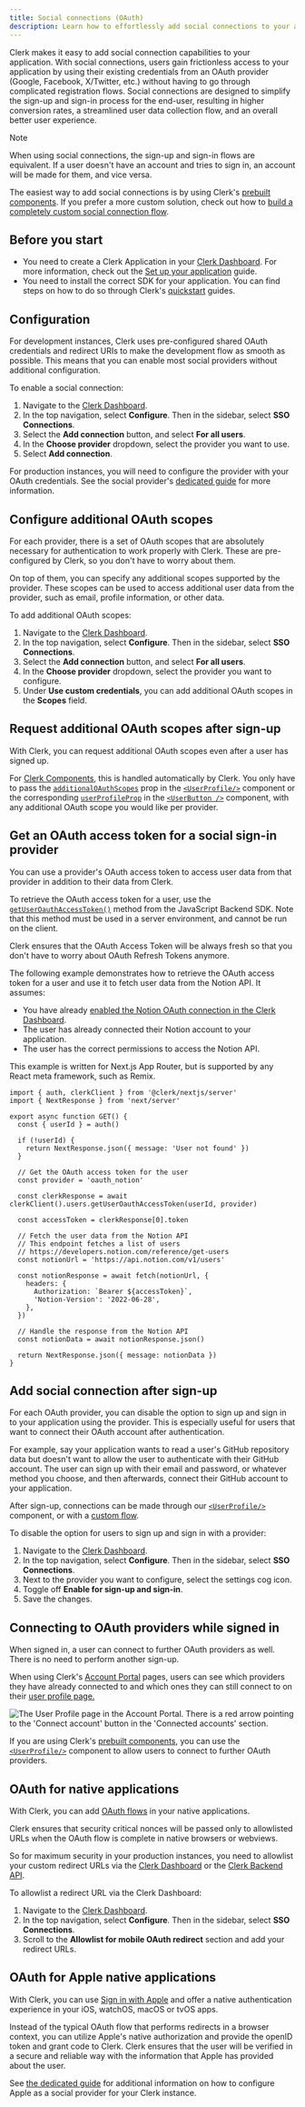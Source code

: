 ```yaml
---
title: Social connections (OAuth)
description: Learn how to effortlessly add social connections to your application using popular OAuth providers like Google, Facebook, Github and more.
---
```


Clerk makes it easy to add social connection capabilities to your application. With social connections, users gain frictionless access to your application by using their existing credentials from an OAuth provider (Google, Facebook, X/Twitter, etc.) without having to go through complicated registration flows. Social connections are designed to simplify the sign-up and sign-in process for the end-user, resulting in higher conversion rates, a streamlined user data collection flow, and an overall better user experience.

> [!NOTE]
> When using social connections, the sign-up and sign-in flows are equivalent. If a user doesn't have an account and tries to sign in, an account will be made for them, and vice versa.

The easiest way to add social connections is by using Clerk's [prebuilt components](/docs/components/overview). If you prefer a more custom solution, check out how to [build a completely custom social connection flow](/docs/custom-flows/oauth-connections).

## Before you start

- You need to create a Clerk Application in your [Clerk Dashboard](https://dashboard.clerk.com/). For more information, check out the [Set up your application](/docs/quickstarts/setup-clerk) guide.
- You need to install the correct SDK for your application. You can find steps on how to do so through Clerk's [quickstart](/docs/quickstarts/overview) guides.

## Configuration

For development instances, Clerk uses pre-configured shared OAuth credentials and redirect URIs to make the development flow as smooth as possible. This means that you can enable most social providers without additional configuration.

To enable a social connection:

1. Navigate to the [Clerk Dashboard](https://dashboard.clerk.com/last-active?path=user-authentication/sso-connections).
1. In the top navigation, select **Configure**. Then in the sidebar, select **SSO Connections**.
1. Select the **Add connection** button, and select **For all users**.
1. In the **Choose provider** dropdown, select the provider you want to use.
1. Select **Add connection**.

For production instances, you will need to configure the provider with your OAuth credentials. See the social provider's [dedicated guide](/docs/authentication/social-connections/overview) for more information.

## Configure additional OAuth scopes

For each provider, there is a set of OAuth scopes that are absolutely necessary for authentication to work properly with Clerk. These are pre-configured by Clerk, so you don't have to worry about them.

On top of them, you can specify any additional scopes supported by the provider. These scopes can be used to access additional user data from the provider, such as email, profile information, or other data.

To add additional OAuth scopes:

1. Navigate to the [Clerk Dashboard](https://dashboard.clerk.com/last-active?path=user-authentication/sso-connections).
1. In the top navigation, select **Configure**. Then in the sidebar, select **SSO Connections**.
1. Select the **Add connection** button, and select **For all users**.
1. In the **Choose provider** dropdown, select the provider you want to configure.
1. Under **Use custom credentials**, you can add additional OAuth scopes in the **Scopes** field.

## Request additional OAuth scopes after sign-up

With Clerk, you can request additional OAuth scopes even after a user has signed up.

For [Clerk Components](/docs/components/overview), this is handled automatically by Clerk. You only have to pass the [`additionalOAuthScopes`](/docs/components/user/user-profile) prop in the [`<UserProfile/>`](/docs/components/user/user-profile) component or the corresponding [`userProfileProp`](/docs/components/user/user-button) in the [`<UserButton />`](/docs/components/user/user-button) component, with any additional OAuth scope you would like per provider.

## Get an OAuth access token for a social sign-in provider

You can use a provider's OAuth access token to access user data from that provider in addition to their data from Clerk.

To retrieve the OAuth access token for a user, use the [`getUserOauthAccessToken()`](/docs/references/backend/user/get-user-oauth-access-token) method from the JavaScript Backend SDK. Note that this method must be used in a server environment, and cannot be run on the client.

Clerk ensures that the OAuth Access Token will be always fresh so that you don't have to worry about OAuth Refresh Tokens anymore.

The following example demonstrates how to retrieve the OAuth access token for a user and use it to fetch user data from the Notion API. It assumes:

- You have already [enabled the Notion OAuth connection in the Clerk Dashboard](/docs/authentication/social-connections/notion).
- The user has already connected their Notion account to your application.
- The user has the correct permissions to access the Notion API.

This example is written for Next.js App Router, but is supported by any React meta framework, such as Remix.

```tsx {{ filename: 'app/api/notion/route.tsx' }}
import { auth, clerkClient } from '@clerk/nextjs/server'
import { NextResponse } from 'next/server'

export async function GET() {
  const { userId } = auth()

  if (!userId) {
    return NextResponse.json({ message: 'User not found' })
  }

  // Get the OAuth access token for the user
  const provider = 'oauth_notion'

  const clerkResponse = await clerkClient().users.getUserOauthAccessToken(userId, provider)

  const accessToken = clerkResponse[0].token

  // Fetch the user data from the Notion API
  // This endpoint fetches a list of users
  // https://developers.notion.com/reference/get-users
  const notionUrl = 'https://api.notion.com/v1/users'

  const notionResponse = await fetch(notionUrl, {
    headers: {
      Authorization: `Bearer ${accessToken}`,
      'Notion-Version': '2022-06-28',
    },
  })

  // Handle the response from the Notion API
  const notionData = await notionResponse.json()

  return NextResponse.json({ message: notionData })
}
```

## Add social connection after sign-up

For each OAuth provider, you can disable the option to sign up and sign in to your application using the provider. This is especially useful for users that want to connect their OAuth account after authentication.

For example, say your application wants to read a user's GitHub repository data but doesn't want to allow the user to authenticate with their GitHub account. The user can sign up with their email and password, or whatever method you choose, and then afterwards, connect their GitHub account to your application.

After sign-up, connections can be made through our [`<UserProfile/>`](/docs/components/user/user-profile) component, or with a [custom flow](/docs/custom-flows/oauth-connections).

To disable the option for users to sign up and sign in with a provider:

1. Navigate to the [Clerk Dashboard](https://dashboard.clerk.com/last-active?path=user-authentication/sso-connections).
1. In the top navigation, select **Configure**. Then in the sidebar, select **SSO Connections**.
1. Next to the provider you want to configure, select the settings cog icon.
1. Toggle off **Enable for sign-up and sign-in**.
1. Save the changes.

## Connecting to OAuth providers while signed in

When signed in, a user can connect to further OAuth providers as well. There is no need to perform another sign-up.

When using Clerk's [Account Portal](/docs/customization/account-portal/overview) pages, users can see which providers they have already connected to and which ones they can still connect to on their [user profile page.](/docs/customization/account-portal/overview#user-profile)

![The User Profile page in the Account Portal. There is a red arrow pointing to the 'Connect account' button in the 'Connected accounts' section.](/docs/images/authentication/connect-account.webp)

If you are using Clerk's [prebuilt components](/docs/components/overview), you can use the [`<UserProfile/>`](/docs/components/user/user-profile) component to allow users to connect to further OAuth providers.

## OAuth for native applications

With Clerk, you can add [OAuth flows](/docs/custom-flows/oauth-connections) in your native applications.

Clerk ensures that security critical nonces will be passed only to allowlisted URLs when the OAuth flow is complete in native browsers or webviews.

So for maximum security in your production instances, you need to allowlist your custom redirect URLs via the [Clerk Dashboard](https://dashboard.clerk.com/) or the [Clerk Backend API](/docs/references/backend/redirect-urls/create-redirect-url).

To allowlist a redirect URL via the Clerk Dashboard:

1. Navigate to the [Clerk Dashboard](https://dashboard.clerk.com/last-active?path=user-authentication/sso-connections).
1. In the top navigation, select **Configure**. Then in the sidebar, select **SSO Connections**.
1. Scroll to the **Allowlist for mobile OAuth redirect** section and add your redirect URLs.

## OAuth for Apple native applications

With Clerk, you can use [Sign in with Apple](https://developer.apple.com/sign-in-with-apple/) and offer a native authentication experience in your iOS, watchOS, macOS or tvOS apps.

Instead of the typical OAuth flow that performs redirects in a browser context, you can utilize Apple's native authorization and provide the openID token and grant code to Clerk. Clerk ensures that the user will be verified in a secure and reliable way with the information that Apple has provided about the user.

See [the dedicated guide](/docs/authentication/social-connections/apple) for additional information on how to configure Apple as a social provider for your Clerk instance.
